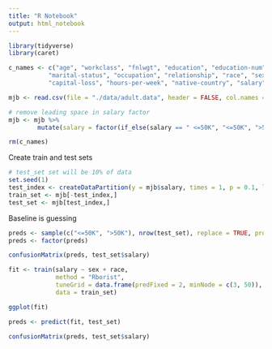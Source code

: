 ```yaml
---
title: "R Notebook"
output: html_notebook
---
```


```r

library(tidyverse)
library(caret)

c_names <- c("age", "workclass", "fnlwgt", "education", "education-num",
           "marital-status", "occupation", "relationship", "race", "sex", "capital-gain",
           "capital-loss", "hours-per-week", "native-country", "salary")

mjb <- read.csv(file = "./data/adult.data", header = FALSE, col.names = c_names)

# remove leading space in salary factor
mjb <- mjb %>% 
        mutate(salary = factor(if_else(salary == " <=50K", "<=50K", ">50K")))

rm(c_names)

```

Create train and test sets
```r

# test_set set will be 10% of data
set.seed(1)
test_index <- createDataPartition(y = mjb$salary, times = 1, p = 0.1, list = FALSE)
train_set <- mjb[-test_index,]
test_set <- mjb[test_index,]


```


Baseline is guessing
```r

preds <- sample(c("<=50K", ">50K"), nrow(test_set), replace = TRUE, prob = c(0.5, 0.5))
preds <- factor(preds)

confusionMatrix(preds, test_set$salary)


```


```r

fit <- train(salary ~ sex + race,  
             method = "Rborist", 
             tuneGrid = data.frame(predFixed = 2, minNode = c(3, 50)),
             data = train_set)

ggplot(fit)

preds <- predict(fit, test_set)

confusionMatrix(preds, test_set$salary)

```

